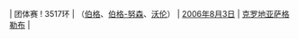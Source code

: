 | 团体赛
! 3517环
| {{NOR}}（[[韦伯荣·伯格|伯格]]、[[艾斯宾·伯格-努森|伯格-努森]]、[[马格卢斯·沃伦|沃伦]]）
| [[2006年]][[8月3日]]
| [[克罗地亚]][[萨格勒布]]
| {{ed|男子300米步枪三姿团体赛世界纪录}}
<noinclude>[[Category:男子射击世界纪录导航模板|{{PAGENAME}}]]</noinclude>
